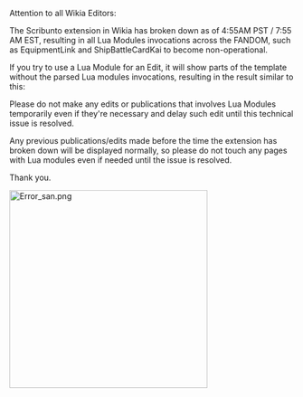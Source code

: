 Attention to all Wikia Editors:

The Scribunto extension in Wikia has broken down as of 4:55AM PST / 7:55 AM EST, resulting in all Lua Modules invocations across the FANDOM, such as EquipmentLink and ShipBattleCardKai to become non-operational.

If you try to use a Lua Module for an Edit, it will show parts of the template without the parsed Lua modules invocations, resulting in the result similar to this:

{{EquipmentLink}}

Please do not make any edits or publications that involves Lua Modules temporarily even if they're necessary and delay such edit until this technical issue is resolved.

Any previous publications/edits made before the time the extension has broken down will be displayed normally, so please do not touch any pages with Lua modules even if needed until the issue is resolved.

Thank you.

[[File:Error_san.png|center|350px]]  <ac_metadata title="WARNING: Wikia Lua-Modules Broken Down"> </ac_metadata>